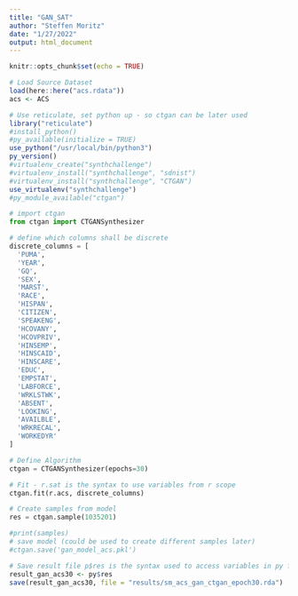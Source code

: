 ```yaml
---
title: "GAN_SAT"
author: "Steffen Moritz"
date: "1/27/2022"
output: html_document
---
```


```r
knitr::opts_chunk$set(echo = TRUE)
```


```r
# Load Source Dataset
load(here::here("acs.rdata"))
acs <- ACS
```

```r
# Use reticulate, set python up - so ctgan can be later used
library("reticulate")
#install_python()
#py_available(initialize = TRUE)
use_python("/usr/local/bin/python3")
py_version()
#virtualenv_create("synthchallenge")
#virtualenv_install("synthchallenge", "sdnist")
#virtualenv_install("synthchallenge", "CTGAN")
use_virtualenv("synthchallenge")
#py_module_available("ctgan")
```

```python
# import ctgan
from ctgan import CTGANSynthesizer

# define which columns shall be discrete
discrete_columns = [
  'PUMA',
  'YEAR',
  'GQ',
  'SEX',
  'MARST',
  'RACE',
  'HISPAN',
  'CITIZEN',
  'SPEAKENG',
  'HCOVANY',
  'HCOVPRIV',
  'HINSEMP',
  'HINSCAID',
  'HINSCARE',
  'EDUC',
  'EMPSTAT',
  'LABFORCE',
  'WRKLSTWK',
  'ABSENT',
  'LOOKING',
  'AVAILBLE',
  'WRKRECAL',
  'WORKEDYR'
]

# Define Algorithm
ctgan = CTGANSynthesizer(epochs=30)

# Fit - r.sat is the syntax to use variables from r scope 
ctgan.fit(r.acs, discrete_columns)

# Create samples from model
res = ctgan.sample(1035201)

#print(samples)
# save model (could be used to create different samples later)
#ctgan.save('gan_model_acs.pkl')
```

```r
# Save result file p$res is the syntax used to access variables in py from r
result_gan_acs30 <- py$res
save(result_gan_acs30, file = "results/sm_acs_gan_ctgan_epoch30.rda")
```

